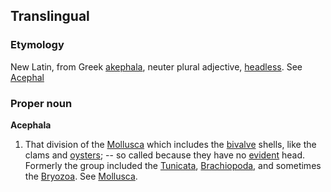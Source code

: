 ==Translingual==

===Etymology===
New Latin, from Greek [[akephala]], neuter plural adjective, [[headless]]. See [[Acephal]]

===Proper noun===
'''Acephala''' 

# {{zoology}} That division of the [[Mollusca]] which includes the [[bivalve]] shells, like the clams and [[oyster]]s; -- so called because they have no [[evident]] head. Formerly the group included the [[Tunicata]], [[Brachiopoda]], and sometimes the [[Bryozoa]]. See [[Mollusca]].